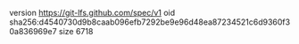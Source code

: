 version https://git-lfs.github.com/spec/v1
oid sha256:d4540730d9b8caab096efb7292be9e96d48ea87234521c6d9360f30a836969e7
size 6718

